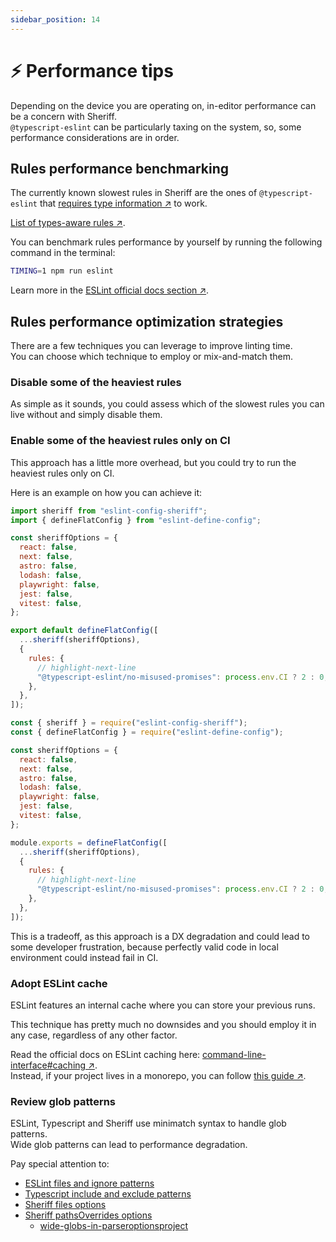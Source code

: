 ```yaml
---
sidebar_position: 14
---
```



# ⚡ Performance tips

Depending on the device you are operating on, in-editor performance can be a concern with Sheriff. <br />
`@typescript-eslint` can be particularly taxing on the system, so, some performance considerations are in order.

## Rules performance benchmarking

The currently known slowest rules in Sheriff are the ones of `@typescript-eslint` that [requires type information ↗](https://typescript-eslint.io/getting-started/typed-linting) to work.

[List of types-aware rules ↗](https://typescript-eslint.io/rules/?=typeInformation).

You can benchmark rules performance by yourself by running the following command in the terminal:

```bash npm2yarn
TIMING=1 npm run eslint
```

Learn more in the [ESLint official docs section ↗](https://eslint.org/docs/latest/extend/custom-rules#profile-rule-performance).

## Rules performance optimization strategies

There are a few techniques you can leverage to improve linting time. <br />
You can choose which technique to employ or mix-and-match them.

### Disable some of the heaviest rules

As simple as it sounds, you could assess which of the slowest rules you can live without and simply disable them.

### Enable some of the heaviest rules only on CI

This approach has a little more overhead, but you could try to run the heaviest rules only on CI.

Here is an example on how you can achieve it:

<Tabs groupId="esmorcjs">
  <TabItem value="ESM" label="ESM">

```js title="eslint.config.js"
import sheriff from "eslint-config-sheriff";
import { defineFlatConfig } from "eslint-define-config";

const sheriffOptions = {
  react: false,
  next: false,
  astro: false,
  lodash: false,
  playwright: false,
  jest: false,
  vitest: false,
};

export default defineFlatConfig([
  ...sheriff(sheriffOptions),
  {
    rules: {
      // highlight-next-line
      "@typescript-eslint/no-misused-promises": process.env.CI ? 2 : 0,
    },
  },
]);
```

</TabItem>
<TabItem value="CommonJS" label="CommonJS">

```js title="eslint.config.js"
const { sheriff } = require("eslint-config-sheriff");
const { defineFlatConfig } = require("eslint-define-config");

const sheriffOptions = {
  react: false,
  next: false,
  astro: false,
  lodash: false,
  playwright: false,
  jest: false,
  vitest: false,
};

module.exports = defineFlatConfig([
  ...sheriff(sheriffOptions),
  {
    rules: {
      // highlight-next-line
      "@typescript-eslint/no-misused-promises": process.env.CI ? 2 : 0,
    },
  },
]);
```

  </TabItem>
</Tabs>

This is a tradeoff, as this approach is a DX degradation and could lead to some developer frustration, because perfectly valid code in local environment could instead fail in CI.

### Adopt ESLint cache

ESLint features an internal cache where you can store your previous runs.

This technique has pretty much no downsides and you should employ it in any case, regardless of any other factor.

Read the official docs on ESLint caching here: [command-line-interface#caching ↗](https://eslint.org/docs/latest/use/command-line-interface#caching). <br />
Instead, if your project lives in a monorepo, you can follow [this guide ↗](https://www.shew.dev/monorepos/guardrails/eslint).

### Review glob patterns

ESLint, Typescript and Sheriff use minimatch syntax to handle glob patterns. <br />
Wide glob patterns can lead to performance degradation.

Pay special attention to:

- [ESLint files and ignore patterns](https://eslint.org/docs/latest/use/configure/configuration-files-new#specifying-files-and-ignores)
- [Typescript include and exclude patterns](https://typescript-eslint.io/linting/troubleshooting/performance-troubleshooting/#wide-includes-in-your-tsconfig)
- [Sheriff files options](./configuration#files)
- [Sheriff pathsOverrides options](./configuration#pathsoverrides)
  - [wide-globs-in-parseroptionsproject](https://typescript-eslint.io/linting/typed-linting/monorepos/#wide-globs-in-parseroptionsproject)
